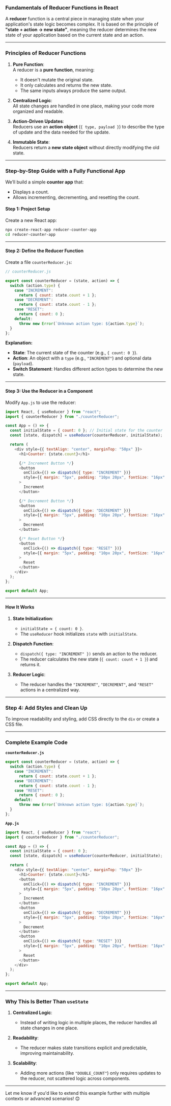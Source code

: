 ### Fundamentals of Reducer Functions in React

A **reducer** function is a central piece in managing state when your application's state logic becomes complex. It is based on the principle of **"state + action → new state"**, meaning the reducer determines the new state of your application based on the current state and an action.

---

### **Principles of Reducer Functions**

1. **Pure Function**:  
   A reducer is a **pure function**, meaning:

   - It doesn't mutate the original state.
   - It only calculates and returns the new state.
   - The same inputs always produce the same output.

2. **Centralized Logic**:  
   All state changes are handled in one place, making your code more organized and readable.

3. **Action-Driven Updates**:  
   Reducers use an **action object** (`{ type, payload }`) to describe the type of update and the data needed for the update.

4. **Immutable State**:  
   Reducers return a **new state object** without directly modifying the old state.

---

### **Step-by-Step Guide with a Fully Functional App**

We’ll build a simple **counter app** that:

- Displays a count.
- Allows incrementing, decrementing, and resetting the count.

#### **Step 1: Project Setup**

Create a new React app:

```bash
npx create-react-app reducer-counter-app
cd reducer-counter-app
```

---

#### **Step 2: Define the Reducer Function**

Create a file `counterReducer.js`:

```javascript
// counterReducer.js

export const counterReducer = (state, action) => {
  switch (action.type) {
    case "INCREMENT":
      return { count: state.count + 1 };
    case "DECREMENT":
      return { count: state.count - 1 };
    case "RESET":
      return { count: 0 };
    default:
      throw new Error(`Unknown action type: ${action.type}`);
  }
};
```

**Explanation:**

- **State**: The current state of the counter (e.g., `{ count: 0 }`).
- **Action**: An object with a `type` (e.g., `"INCREMENT"`) and optional data (`payload`).
- **Switch Statement**: Handles different action types to determine the new state.

---

#### **Step 3: Use the Reducer in a Component**

Modify `App.js` to use the reducer:

```javascript
import React, { useReducer } from "react";
import { counterReducer } from "./counterReducer";

const App = () => {
  const initialState = { count: 0 }; // Initial state for the counter
  const [state, dispatch] = useReducer(counterReducer, initialState);

  return (
    <div style={{ textAlign: "center", marginTop: "50px" }}>
      <h1>Counter: {state.count}</h1>

      {/* Increment Button */}
      <button
        onClick={() => dispatch({ type: "INCREMENT" })}
        style={{ margin: "5px", padding: "10px 20px", fontSize: "16px" }}
      >
        Increment
      </button>

      {/* Decrement Button */}
      <button
        onClick={() => dispatch({ type: "DECREMENT" })}
        style={{ margin: "5px", padding: "10px 20px", fontSize: "16px" }}
      >
        Decrement
      </button>

      {/* Reset Button */}
      <button
        onClick={() => dispatch({ type: "RESET" })}
        style={{ margin: "5px", padding: "10px 20px", fontSize: "16px" }}
      >
        Reset
      </button>
    </div>
  );
};

export default App;
```

---

#### **How It Works**

1. **State Initialization**:

   - `initialState = { count: 0 }`.
   - The `useReducer` hook initializes `state` with `initialState`.

2. **Dispatch Function**:

   - `dispatch({ type: "INCREMENT" })` sends an action to the reducer.
   - The reducer calculates the new state (`{ count: count + 1 }`) and returns it.

3. **Reducer Logic**:
   - The reducer handles the `"INCREMENT"`, `"DECREMENT"`, and `"RESET"` actions in a centralized way.

---

### **Step 4: Add Styles and Clean Up**

To improve readability and styling, add CSS directly to the `div` or create a CSS file.

---

### **Complete Example Code**

**`counterReducer.js`**

```javascript
export const counterReducer = (state, action) => {
  switch (action.type) {
    case "INCREMENT":
      return { count: state.count + 1 };
    case "DECREMENT":
      return { count: state.count - 1 };
    case "RESET":
      return { count: 0 };
    default:
      throw new Error(`Unknown action type: ${action.type}`);
  }
};
```

**`App.js`**

```javascript
import React, { useReducer } from "react";
import { counterReducer } from "./counterReducer";

const App = () => {
  const initialState = { count: 0 };
  const [state, dispatch] = useReducer(counterReducer, initialState);

  return (
    <div style={{ textAlign: "center", marginTop: "50px" }}>
      <h1>Counter: {state.count}</h1>
      <button
        onClick={() => dispatch({ type: "INCREMENT" })}
        style={{ margin: "5px", padding: "10px 20px", fontSize: "16px" }}
      >
        Increment
      </button>
      <button
        onClick={() => dispatch({ type: "DECREMENT" })}
        style={{ margin: "5px", padding: "10px 20px", fontSize: "16px" }}
      >
        Decrement
      </button>
      <button
        onClick={() => dispatch({ type: "RESET" })}
        style={{ margin: "5px", padding: "10px 20px", fontSize: "16px" }}
      >
        Reset
      </button>
    </div>
  );
};

export default App;
```

---

### **Why This Is Better Than `useState`**

1. **Centralized Logic**:

   - Instead of writing logic in multiple places, the reducer handles all state changes in one place.

2. **Readability**:

   - The reducer makes state transitions explicit and predictable, improving maintainability.

3. **Scalability**:
   - Adding more actions (like `"DOUBLE_COUNT"`) only requires updates to the reducer, not scattered logic across components.

---

Let me know if you'd like to extend this example further with multiple contexts or advanced scenarios! 😊

<GiscusComments
  repo="codedbyMojnu/react-bangla-tutorial"
  repoId="R_kgDOLDE87Q"
  category="General"
  categoryId="DIC_kwDOLDE87c4CtCIY"
  mapping="pathname"
  inputPosition="top"
  theme="preferred_color_scheme"
  lang="en"
/>
